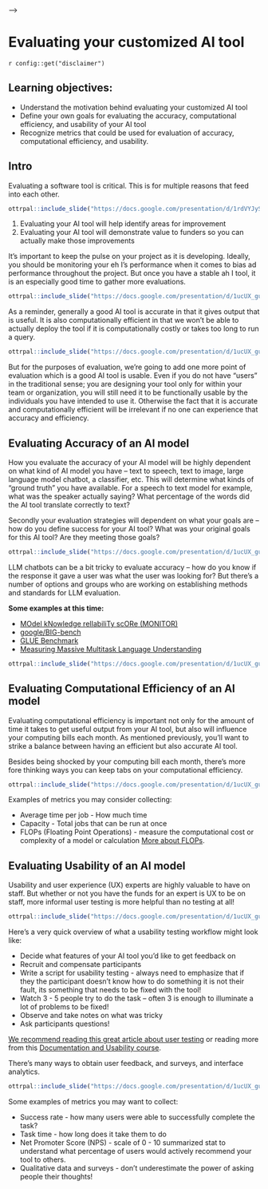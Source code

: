 <!-- # VIDEO: Evaluating your customized AI tool -->

<!-- This video discusses how to evaluate your customized AI tool. -->

<!-- <!-- <iframe width="560" height="315" src="https://www.youtube-nocookie.com/embed/ID" title="YouTube video player" frameborder="0" allow="accelerometer; autoplay; clipboard-write; encrypted-media; gyroscope; picture-in-picture" allowfullscreen></iframe> -->

<!-- You can view and download the Google Slides [here](https://docs.google.com/presentation/d/1ucUX_guHTpuFipcdMKgi_8BGKNzLYtntobyEqZYdDFM/edit). --> -->

# Evaluating your customized AI tool

<div class = disclaimer>
`r config::get("disclaimer")`
</div>

## Learning objectives:

- Understand the motivation behind evaluating your customized AI tool
- Define your own goals for evaluating the accuracy, computational efficiency, and usability of your AI tool
- Recognize metrics that could be used for evaluation of accuracy, computational efficiency, and usability.

## Intro

Evaluating a software tool is critical. This is for multiple reasons that feed into each other.  

```r
ottrpal::include_slide("https://docs.google.com/presentation/d/1rdVYJyS7xLYDsoZwC99VyQSnnaKelUnsVG4j2rHWjFA/edit#slide=id.g2a0db34665a_0_6")
```

1. Evaluating your AI tool will help identify areas for improvement
2. Evaluating your AI tool will demonstrate value to funders so you can actually make those improvements


It's important to keep the pulse on your project as it is developing. Ideally, you should be monitoring your eh I’s performance when it comes to bias ad performance throughout the project. But once you have a stable ah I tool, it is an especially good time to gather more evaluations.


```r
ottrpal::include_slide("https://docs.google.com/presentation/d/1ucUX_guHTpuFipcdMKgi_8BGKNzLYtntobyEqZYdDFM/edit#slide=id.g1ed70280ce0_0_0")
```

As a reminder, generally a good AI tool is accurate in that it gives output that is useful. It is also computationally efficient in that we won’t be able to actually deploy the tool if it is computationally costly or takes too long to run a query.

```r
ottrpal::include_slide("https://docs.google.com/presentation/d/1ucUX_guHTpuFipcdMKgi_8BGKNzLYtntobyEqZYdDFM/edit#slide=id.g2a6c15e7d80_0_176")
```

But for the purposes of evaluation, we’re going to add one more point of evaluation which is a good AI tool is usable. Even if you do not have “users” in the traditional sense; you are designing your tool only for within your team or organization, you will still need it to be functionally usable by the individuals you have intended to use it. Otherwise the fact that it is accurate and computationally efficient will be irrelevant if no one can experience that accuracy and efficiency.


## Evaluating Accuracy of an AI model

How you evaluate the accuracy of your AI model will be highly dependent on what kind of AI model you have -- text to speech, text to image, large language model chatbot, a classifier, etc. This will determine what kinds of “ground truth” you have available. For a speech to text model for example, what was the speaker actually saying? What percentage of the words did the AI tool translate correctly to text?

Secondly your evaluation strategies will dependent on what your goals are – how do you define success for your AI tool? What was your original goals for this AI tool? Are they meeting those goals?

```r
ottrpal::include_slide("https://docs.google.com/presentation/d/1ucUX_guHTpuFipcdMKgi_8BGKNzLYtntobyEqZYdDFM/edit#slide=id.g2a6c15e7d80_0_400")
```

LLM chatbots can be a bit tricky to evaluate accuracy -- how do you know if the response it gave a user was what the user was looking for? But there's a number of options and groups who are working on establishing methods and standards for LLM evaluation.

**Some examples at this time:**  

- [MOdel kNowledge relIabiliTy scORe (MONITOR)](https://arxiv.org/pdf/2310.09820.pdf)
- [google/BIG-bench](https://github.com/google/BIG-bench)
- [GLUE Benchmark](https://gluebenchmark.com/)
- [Measuring Massive Multitask Language Understanding](https://github.com/hendrycks/test)  

```r
ottrpal::include_slide("https://docs.google.com/presentation/d/1ucUX_guHTpuFipcdMKgi_8BGKNzLYtntobyEqZYdDFM/edit#slide=id.g2a6c15e7d80_0_329")
```


## Evaluating Computational Efficiency of an AI model

Evaluating computational efficiency is important not only for the amount of time it takes to get useful output from your AI tool, but also will influence your computing bills each month. As mentioned previously, you'll want to strike a balance between having an efficient but also accurate AI tool.

Besides being shocked by your computing bill each month, there's more fore thinking ways you can keep tabs on your computational efficiency.


```r
ottrpal::include_slide("https://docs.google.com/presentation/d/1ucUX_guHTpuFipcdMKgi_8BGKNzLYtntobyEqZYdDFM/edit#slide=id.g2a6c15e7d80_0_329")
```

Examples of metrics you may consider collecting:  

- Average time per job - How much time
- Capacity - Total jobs that can be run at once
- FLOPs (Floating Point Operations) - measure the computational cost or complexity of a model or calculation [More about FLOPs](https://www.kdnuggets.com/2023/06/calculate-computational-efficiency-deep-learning-models-flops-macs.html).

## Evaluating Usability of an AI model

Usability and user experience (UX) experts are highly valuable to have on staff. But whether or not you have the funds for an expert is UX to be on staff, more informal user testing is more helpful than no testing at all!

```r
ottrpal::include_slide("https://docs.google.com/presentation/d/1ucUX_guHTpuFipcdMKgi_8BGKNzLYtntobyEqZYdDFM/edit#slide=id.g2a6c15e7d80_0_387")
```

Here's a very quick overview of what a usability testing workflow might look like:

- Decide what features of your AI tool you’d like to get feedback on
- Recruit and compensate participants
- Write a script for usability testing - always need to emphasize that if they the participant doesn’t know how to do something it is not their fault, its something that needs to be fixed with the tool!
- Watch 3 - 5 people try to do the task – often 3 is enough to illuminate a lot of problems to be fixed!
- Observe and take notes on what was tricky
- Ask participants questions!

[We recommend reading this great article about user testing](https://uxstudioteam.com/ux-blog/usability-testing/) or reading more from this [Documentation and Usability course](https://jhudatascience.org/Documentation_and_Usability/index.html#available-course-formats).

There's many ways to obtain user feedback, and surveys, and interface analytics.

```r
ottrpal::include_slide("https://docs.google.com/presentation/d/1ucUX_guHTpuFipcdMKgi_8BGKNzLYtntobyEqZYdDFM/edit#slide=id.g2a6c15e7d80_0_329")
```
Some examples of metrics you may want to collect:

- Success rate - how many users were able to successfully complete the task?
- Task time - how long does it take them to do
- Net Promoter Score (NPS) - scale of 0 - 10 summarized stat to understand what percentage of users would actively recommend your tool to others.
- Qualitative data and surveys - don’t underestimate the power of asking people their thoughts!
